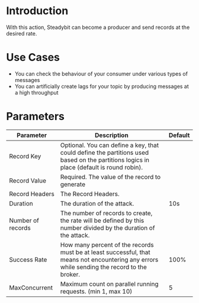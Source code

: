 # Introduction

With this action, Steadybit can become a producer and send records at the desired rate.

# Use Cases

 - You can check the behaviour of your consumer under various types of messages
 - You can artificially create lags for your topic by producing messages at a high throughput

# Parameters

| Parameter         | Description                                                                                                                                 | Default |
|-------------------|---------------------------------------------------------------------------------------------------------------------------------------------|---------|
| Record Key        | Optional. You can define a key, that could define the partitions used based on the partitions logics in place (default is round robin).     |         |
| Record Value      | Required. The value of the record to generate                                                                                               |         |
| Record Headers     | The Record Headers.                                                                                                                         |         |
| Duration          | The duration of the attack.                                                                                                                 | 10s     |
| Number of records | The number of records to create, the rate will be defined by this number divided by the duration of the attack.                             |         |
| Success Rate      | How many percent of the records must be at least successful, that means not encountering any errors while sending the record to the broker. | 100%    |
| MaxConcurrent     | Maximum count on parallel running requests. (min 1, max 10)                                                                                 | 5       |

